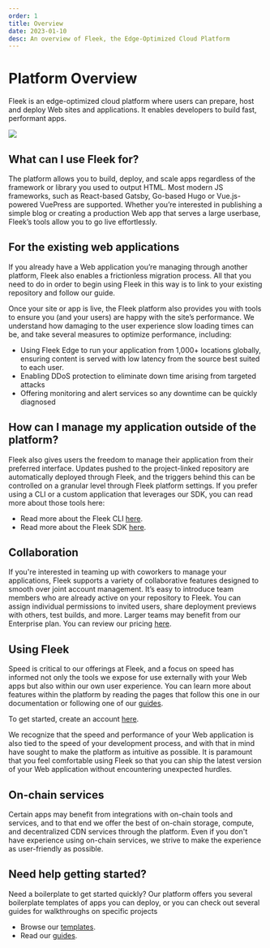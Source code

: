 ```yaml
---
order: 1
title: Overview
date: 2023-01-10
desc: An overview of Fleek, the Edge-Optimized Cloud Platform
---
```


# Platform Overview

Fleek is an edge-optimized cloud platform where users can prepare, host and deploy Web sites and applications. It enables developers to build fast, performant apps.

![](../images/docs-platform.svg)

<div className="my-12 bg-gray-dark-6 p-[1px]" />

## What can I use Fleek for?

The platform allows you to build, deploy, and scale apps regardless of the framework or library you used to output HTML. Most modern JS frameworks, such as React-based Gatsby, Go-based Hugo or Vue.js-powered VuePress are supported. Whether you’re interested in publishing a simple blog or creating a production Web app that serves a large userbase, Fleek’s tools allow you to go live effortlessly.

## For the  existing web applications

If you already have a Web application you’re managing through another platform, Fleek also enables a frictionless migration process. All that you need to do in order to begin using Fleek in this way is to link to your existing repository and follow our guide.

Once your site or app is live, the Fleek platform also provides you with tools to ensure you (and your users) are happy with the site’s performance. We understand how damaging to the user experience slow loading times can be, and take several measures to optimize performance, including:

- Using Fleek Edge to run your application from 1,000+ locations globally, ensuring content is served with low latency from the source best suited to each user.
- Enabling DDoS protection to eliminate down time arising from targeted attacks
- Offering monitoring and alert services so any downtime can be quickly diagnosed

## How can I manage my application outside of the platform?

Fleek also gives users the freedom to manage their application from their preferred interface. Updates pushed to the project-linked repository are automatically deployed through Fleek, and the triggers behind this can be controlled on a granular level through Fleek platform settings. If you prefer using a CLI or a custom application that leverages our SDK, you can read more about those tools here:

- Read more about the Fleek CLI [here](/docs/cli).
- Read more about the Fleek SDK [here](/docs/sdk).

## Collaboration

If you're interested in teaming up with coworkers to manage your applications, Fleek supports a variety of collaborative features designed to smooth over joint account management. It’s easy to introduce team members who are already active on your repository to Fleek. You can assign individual permissions to invited users, share deployment previews with others, test builds, and more. Larger teams may benefit from our Enterprise plan. You can review our pricing [here](/pricing).

## Using Fleek

Speed is critical to our offerings at Fleek, and a focus on speed has informed not only the tools we expose for use externally with your Web apps but also within our own user experience. You can learn more about features within the platform by reading the pages that follow this one in our documentation or following one of our [guides](/guides).

To get started, create an account [here](https://app.fleek.xyz).

We recognize that the speed and performance of your Web application is also tied to the speed of your development process, and with that in mind have sought to make the platform as intuitive as possible. It is paramount that you feel comfortable using Fleek so that you can ship the latest version of your Web application without encountering unexpected hurdles.

## On-chain services

Certain apps may benefit from integrations with on-chain tools and services, and to that end we offer the best of on-chain storage, compute, and decentralized CDN services through the platform. Even if you don't have experience using on-chain services, we strive to make the experience as user-friendly as possible.

## Need help getting started?

Need a boilerplate to get started quickly? Our platform offers you several boilerplate templates of apps you can deploy, or you can check out several guides for walkthroughs on specific projects

- Browse our [templates](/templates).
- Read our [guides](/guides).
